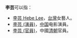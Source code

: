 '''李芸'''可以指：

* [[李芸_(藝人)|李芸 Hebe Lee]]，[[台灣|台灣]]女藝人。
* [[李芸_(演員)|李芸 (演員)]]，[[中国|中国]]电影演員。
* [[李芸_(官員)|李芸 (官員)]]，中國[[清朝|清朝]]官員。
{{disambig|Cat=二字李姓人名消歧義|yun}}